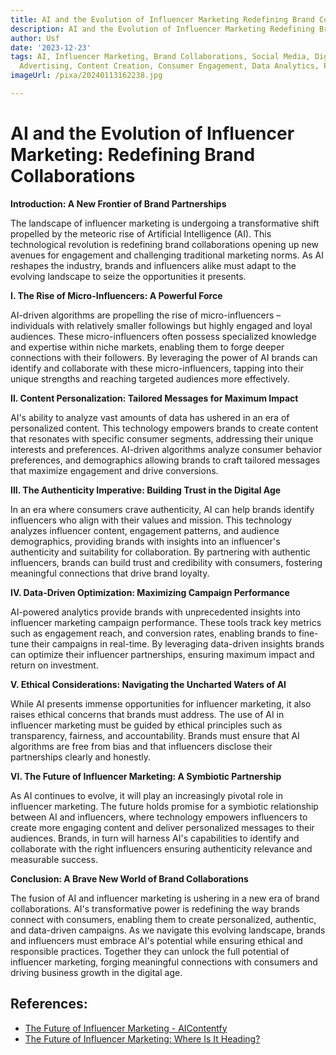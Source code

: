 ```yaml
---
title: AI and the Evolution of Influencer Marketing Redefining Brand Collaborations
description: AI and the Evolution of Influencer Marketing Redefining Brand Collaborations
author: Usf
date: '2023-12-23'
tags: AI, Influencer Marketing, Brand Collaborations, Social Media, Digital Marketing,
  Advertising, Content Creation, Consumer Engagement, Data Analytics, Personalization
imageUrl: /pixa/20240113162238.jpg

---
```

# AI and the Evolution of Influencer Marketing: Redefining Brand Collaborations

**Introduction: A New Frontier  of Brand Partnerships**

The landscape of influencer marketing is undergoing a transformative shift propelled by the meteoric rise of Artificial  Intelligence (AI). This technological  revolution is redefining brand collaborations opening up  new avenues for engagement and  challenging traditional marketing norms. As AI reshapes the industry, brands and influencers alike must adapt to the evolving landscape to seize the opportunities it presents.

**I. The Rise of Micro-Influencers: A Powerful Force**

AI-driven algorithms are propelling the rise of micro-influencers – individuals with relatively smaller followings but highly engaged and loyal audiences. These micro-influencers often  possess specialized knowledge and expertise within niche markets,  enabling them to forge deeper connections with their followers. By leveraging the power of AI brands can identify and collaborate with these micro-influencers, tapping into their unique strengths and reaching targeted  audiences  more  effectively.

**II. Content  Personalization: Tailored Messages for Maximum Impact**

AI's ability to analyze vast  amounts of data has  ushered in an era of personalized content. This technology empowers brands to create content that resonates  with specific  consumer segments, addressing their unique interests and preferences. AI-driven  algorithms analyze consumer behavior preferences,  and demographics allowing brands to craft tailored messages that maximize engagement and drive conversions.

**III. The  Authenticity  Imperative: Building Trust in the Digital Age**

In  an era where consumers crave authenticity, AI can help brands  identify influencers who align with their values  and mission. This  technology analyzes  influencer content, engagement patterns, and  audience demographics, providing brands with insights into an influencer's  authenticity and suitability for collaboration. By partnering with authentic influencers, brands  can  build trust and credibility with consumers, fostering meaningful connections that drive brand  loyalty.

**IV. Data-Driven Optimization: Maximizing Campaign Performance**

AI-powered analytics provide brands with unprecedented insights into influencer marketing campaign performance. These tools track key metrics  such as engagement reach, and conversion  rates,  enabling brands to fine-tune their campaigns in real-time. By leveraging data-driven insights brands can optimize their influencer partnerships,  ensuring maximum impact and return on  investment.

**V. Ethical Considerations: Navigating  the Uncharted Waters of AI**

While  AI presents immense opportunities  for influencer marketing, it also raises ethical concerns that brands must address. The use of AI in influencer marketing must be  guided  by ethical principles such as transparency, fairness, and  accountability. Brands  must ensure that AI algorithms are free from bias and that influencers disclose their  partnerships  clearly and honestly.

**VI. The Future of Influencer Marketing: A  Symbiotic Partnership**

As AI continues to evolve, it will play an increasingly pivotal role in  influencer marketing. The future holds promise for a symbiotic relationship between AI and influencers, where  technology empowers influencers to create more engaging content and deliver personalized messages to their audiences. Brands, in turn will harness AI's capabilities to identify and collaborate with the right influencers ensuring authenticity relevance and measurable success.

**Conclusion: A Brave New World of Brand Collaborations**

The fusion of AI and influencer marketing is ushering in  a new era of  brand collaborations. AI's transformative power is redefining the way brands connect with consumers, enabling them to create personalized, authentic,  and data-driven campaigns. As we  navigate this evolving landscape, brands and  influencers  must embrace AI's potential while ensuring ethical and responsible practices. Together they can unlock the full potential of influencer marketing, forging meaningful connections  with consumers and driving business growth in the  digital age.

## References:
- [The Future of Influencer Marketing - AIContentfy](https://aicontentfy.com/en/blog/future-of-influencer-marketing)
- [The Future of Influencer Marketing: Where Is It Heading?](https://influencity.com/blog/en/the-future-of-influencer-marketing-where-is-it-heading)
